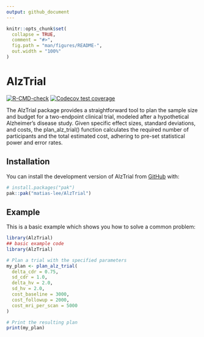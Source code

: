 ```yaml
---
output: github_document
---
```


<!-- README.md is generated from README.Rmd. Please edit that file -->

```r
knitr::opts_chunk$set(
  collapse = TRUE,
  comment = "#>",
  fig.path = "man/figures/README-",
  out.width = "100%"
)
```

# AlzTrial

<!-- badges: start -->
[![R-CMD-check](https://github.com/matias-lee/AlzTrial/actions/workflows/R-CMD-check.yaml/badge.svg)](https://github.com/matias-lee/AlzTrial/actions/workflows/R-CMD-check.yaml)
[![Codecov test coverage](https://codecov.io/gh/matias-lee/AlzTrial/graph/badge.svg)](https://app.codecov.io/gh/matias-lee/AlzTrial)
<!-- badges: end -->

The AlzTrial package provides a straightforward tool to plan the sample size and budget for a two-endpoint clinical trial, modeled after a hypothetical Alzheimer's disease study. Given specific effect sizes, standard deviations, and costs, the plan_alz_trial() function calculates the required number of participants and the total estimated cost, adhering to pre-set statistical power and error rates.

## Installation

You can install the development version of AlzTrial from [GitHub](https://github.com/) with:

``` r
# install.packages("pak")
pak::pak("matias-lee/AlzTrial")
```

## Example

This is a basic example which shows you how to solve a common problem:

```r
library(AlzTrial)
## basic example code
library(AlzTrial)

# Plan a trial with the specified parameters
my_plan <- plan_alz_trial(
  delta_cdr = 0.75,
  sd_cdr = 1.0,
  delta_hv = 2.0,
  sd_hv = 2.0,
  cost_baseline = 3000,
  cost_followup = 2000,
  cost_mri_per_scan = 5000
)

# Print the resulting plan
print(my_plan)
```
